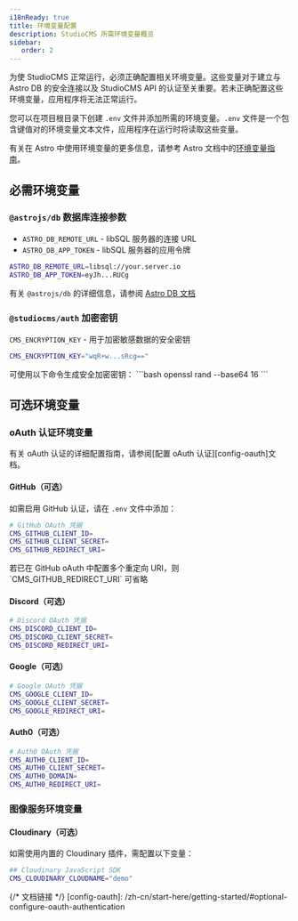 ```yaml
---
i18nReady: true
title: 环境变量配置
description: StudioCMS 所需环境变量概览
sidebar:
   order: 2
---
```



为使 StudioCMS 正常运行，必须正确配置相关环境变量。这些变量对于建立与 Astro DB 的安全连接以及 StudioCMS API 的认证至关重要。若未正确配置这些环境变量，应用程序将无法正常运行。

您可以在项目根目录下创建 `.env` 文件并添加所需的环境变量。`.env` 文件是一个包含键值对的环境变量文本文件，应用程序在运行时将读取这些变量。

有关在 Astro 中使用环境变量的更多信息，请参考 Astro 文档中的[环境变量指南](https://docs.astro.build/guides/environment-variables)。

## 必需环境变量

### `@astrojs/db` 数据库连接参数

- `ASTRO_DB_REMOTE_URL` - libSQL 服务器的连接 URL
- `ASTRO_DB_APP_TOKEN` - libSQL 服务器的应用令牌

```bash title=".env"
ASTRO_DB_REMOTE_URL=libsql://your.server.io
ASTRO_DB_APP_TOKEN=eyJh...RUCg
```

<ReadMore>有关 `@astrojs/db` 的详细信息，请参阅 [Astro DB 文档](https://docs.astro.build/en/guides/astro-db/)</ReadMore>

### `@studiocms/auth` 加密密钥

`CMS_ENCRYPTION_KEY` - 用于加密敏感数据的安全密钥

```bash title=".env"
CMS_ENCRYPTION_KEY="wqR+w...sRcg=="
```

<Aside type="note" title="使用 OpenSSL">
可使用以下命令生成安全加密密钥：
```bash
openssl rand --base64 16
``` 
</Aside>

## 可选环境变量

### oAuth 认证环境变量

<ReadMore>
有关 oAuth 认证的详细配置指南，请参阅[配置 oAuth 认证][config-oauth]文档。
</ReadMore>

#### GitHub（可选）

如需启用 GitHub 认证，请在 `.env` 文件中添加：

```bash title=".env"
# GitHub OAuth 凭据
CMS_GITHUB_CLIENT_ID=
CMS_GITHUB_CLIENT_SECRET=
CMS_GITHUB_REDIRECT_URI=
```

<Aside type="note" title="注意">
若已在 GitHub oAuth 中配置多个重定向 URI，则 `CMS_GITHUB_REDIRECT_URI` 可省略
</Aside>

#### Discord（可选）

```bash title=".env"
# Discord OAuth 凭据
CMS_DISCORD_CLIENT_ID=
CMS_DISCORD_CLIENT_SECRET=
CMS_DISCORD_REDIRECT_URI=
```

#### Google（可选）

```bash title=".env"
# Google OAuth 凭据
CMS_GOOGLE_CLIENT_ID=
CMS_GOOGLE_CLIENT_SECRET=
CMS_GOOGLE_REDIRECT_URI=
```

#### Auth0（可选）

```bash title=".env"
# Auth0 OAuth 凭据
CMS_AUTH0_CLIENT_ID=
CMS_AUTH0_CLIENT_SECRET=
CMS_AUTH0_DOMAIN=
CMS_AUTH0_REDIRECT_URI=
```

### 图像服务环境变量

#### Cloudinary（可选）

如需使用内置的 Cloudinary 插件，需配置以下变量：

```bash title=".env"
## Cloudinary JavaScript SDK
CMS_CLOUDINARY_CLOUDNAME="demo"
```

{/* 文档链接 */}
[config-oauth]: /zh-cn/start-here/getting-started/#optional-configure-oauth-authentication
